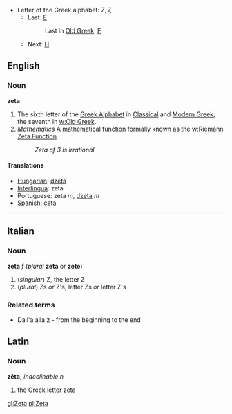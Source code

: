 *Letter of the Greek alphabet: Ζ, ζ
**Last: [[epsilon|Ε]]
**:Last in [[w:Old Greek|Old Greek]]: [[digamma|&#x3dc;]]
**Next: [[eta|Η]]

==English==
===Noun===
'''zeta'''

#The sixth letter of the [[w:Greek alphabet|Greek Alphabet]] in [[w:Classical Greek|Classical]] and [[w:Modern Greek|Modern Greek]]; the seventh in [[w:Old Greek]].
#''Mathematics'' A mathematical function formally known as the [[w:Riemann Zeta Function]].
#: ''Zeta of 3 is irrational''

==== Translations ====
*[[Hungarian]]: [[dzéta]]
*[[Interlingua]]: zeta
*Portuguese: zeta ''m'', [[dzeta]] ''m''
*Spanish: [[ceta]]

----

==Italian==
===Noun===
'''zeta''' ''f'' (''plural'' '''zeta''' or '''zete''') <!--note that plural is the same as the singular-->

#(''singular'') Z, the letter Z
#(''plural'') Zs ''or'' Z's, letter Zs ''or'' letter Z's
===Related terms===
* Dall'a alla z - from the beginning to the end

==Latin==
===Noun===
'''zēta,''' ''indeclinable'' ''n''

#the Greek letter zeta

[[gl:Zeta]]
[[pl:Zeta]]
